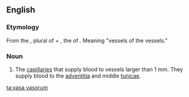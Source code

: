 ==English==

===Etymology===

From the {{etyl|la}} {{term|lang=la|vasa}}, plural of {{term|lang=la|vas||vessel}} + {{term|lang=la|vasorum}}, the {{plural}} {{genitive}} of {{term|lang=la|vas||vessel}}. Meaning "vessels of the vessels."

===Noun===
{{en-noun|pl='', singular [[vas vasorum]]''}}

# {{anatomy}} The [[capillary|capillaries]] that supply blood to vessels larger than 1 mm. They supply blood to the [[adventitia]] and middle [[tunica]]e.

[[ta:vasa vasorum]]